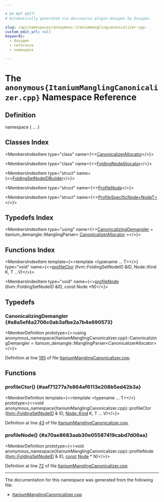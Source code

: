 ```yaml
---

# DO NOT EDIT!
# Automatically generated via docusaurus-plugin-doxygen by Doxygen.

slug: /api/namespaces/anonymous-itaniummanglingcanonicalizer-cpp-
custom_edit_url: null
keywords:
  - doxygen
  - reference
  - namespace

---
```





# The `anonymous{ItaniumManglingCanonicalizer.cpp}` Namespace Reference

<DoxygenPage pluginConfig={pluginConfig}>



## Definition

<CodeBlock>namespace &#123; ... &#125;</CodeBlock>

## Classes Index

<MembersIndex>

<MembersIndexItem
  type="class"
  name={<><a href="/docs/api/classes/anonymous-namespace-itaniummanglingcanonicalizer-cpp-/canonicalizerallocator">CanonicalizerAllocator</a></>}>
</MembersIndexItem>

<MembersIndexItem
  type="class"
  name={<><a href="/docs/api/classes/anonymous-namespace-itaniummanglingcanonicalizer-cpp-/foldingnodeallocator">FoldingNodeAllocator</a></>}>
</MembersIndexItem>

<MembersIndexItem
  type="struct"
  name={<><a href="/docs/api/structs/anonymous-namespace-itaniummanglingcanonicalizer-cpp-/foldingsetnodeidbuilder">FoldingSetNodeIDBuilder</a></>}>
</MembersIndexItem>

<MembersIndexItem
  type="struct"
  name={<><a href="/docs/api/structs/anonymous-namespace-itaniummanglingcanonicalizer-cpp-/profilenode">ProfileNode</a></>}>
</MembersIndexItem>

<MembersIndexItem
  type="struct"
  name={<><a href="/docs/api/structs/anonymous-namespace-itaniummanglingcanonicalizer-cpp-/profilespecificnode">ProfileSpecificNode&lt;NodeT&gt;</a></>}>
</MembersIndexItem>

</MembersIndex>

## Typedefs Index

<MembersIndex>

<MembersIndexItem
  type="using"
  name={<><a href="#a8a5ef4a2706c0ab3afbe2a7b4e690573">CanonicalizingDemangler</a> = itanium&#95;demangle::ManglingParser&lt; <a href="/docs/api/classes/anonymous-namespace-itaniummanglingcanonicalizer-cpp-/canonicalizerallocator">CanonicalizerAllocator</a> &gt;</>}>
</MembersIndexItem>

</MembersIndex>

## Functions Index

<MembersIndex>

<MembersIndexItem
  template={<>template &lt;typename ... T&gt;</>}
  type="void"
  name={<><a href="#aaf71277a7e864af6113e208b5ed42b3a">profileCtor</a> (llvm::FoldingSetNodeID &amp;ID, Node::Kind K, T ...V)</>}>
</MembersIndexItem>

<MembersIndexItem
  type="void"
  name={<><a href="#a70ae8683aab30e05587419cabd7d06aa">profileNode</a> (llvm::FoldingSetNodeID &amp;ID, const Node &#42;N)</>}>
</MembersIndexItem>

</MembersIndex>


<SectionDefinition>

## Typedefs

### CanonicalizingDemangler {#a8a5ef4a2706c0ab3afbe2a7b4e690573}

<MemberDefinition
  prototype={<>using anonymous&#95;namespace&#123;ItaniumManglingCanonicalizer.cpp&#125;::CanonicalizingDemangler = 
    itanium&#95;demangle::ManglingParser&lt;CanonicalizerAllocator&gt;</>}>

Definition at line <a href="/docs/api/files/lib/lib/profiledata/itaniummanglingcanonicalizer-cpp/#l00195">195</a> of file <a href="/docs/api/files/lib/lib/profiledata/itaniummanglingcanonicalizer-cpp">ItaniumManglingCanonicalizer.cpp</a>.
</MemberDefinition>

</SectionDefinition>

<SectionDefinition>

## Functions

### profileCtor() {#aaf71277a7e864af6113e208b5ed42b3a}

<MemberDefinition
  template={<>template &lt;typename ... T&gt;</>}
  prototype={<>void anonymous&#95;namespace&#123;ItaniumManglingCanonicalizer.cpp&#125;::profileCtor (<a href="/docs/api/classes/llvm/foldingsetnodeid">llvm::FoldingSetNodeID</a> &amp; ID, <a href="/docs/api/classes/node/#ae95d010463b12b13cace11a29d472a4e">Node::Kind</a> K, T ... V)</>}>

Definition at line <a href="/docs/api/files/lib/lib/profiledata/itaniummanglingcanonicalizer-cpp/#l00043">43</a> of file <a href="/docs/api/files/lib/lib/profiledata/itaniummanglingcanonicalizer-cpp">ItaniumManglingCanonicalizer.cpp</a>.
</MemberDefinition>

### profileNode() {#a70ae8683aab30e05587419cabd7d06aa}

<MemberDefinition
  prototype={<>void anonymous&#95;namespace&#123;ItaniumManglingCanonicalizer.cpp&#125;::profileNode (<a href="/docs/api/classes/llvm/foldingsetnodeid">llvm::FoldingSetNodeID</a> &amp; ID, <a href="/docs/api/files/lib/lib/target/lib/target/aarch64/aarch64promoteconstant-cpp/#a90f8350fecae261c25be85d38b451bff">const</a> <a href="/docs/api/classes/node">Node</a> &#42; N)</>}>

Definition at line <a href="/docs/api/files/lib/lib/profiledata/itaniummanglingcanonicalizer-cpp/#l00072">72</a> of file <a href="/docs/api/files/lib/lib/profiledata/itaniummanglingcanonicalizer-cpp">ItaniumManglingCanonicalizer.cpp</a>.
</MemberDefinition>

</SectionDefinition>

<hr/>

The documentation for this namespace was generated from the following file:

<ul>
<li><a href="/docs/api/files/lib/lib/profiledata/itaniummanglingcanonicalizer-cpp">ItaniumManglingCanonicalizer.cpp</a></li>
</ul>

</DoxygenPage>
